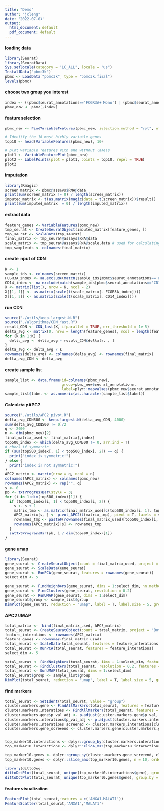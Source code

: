 ```yaml
---
title: "Demo"
author: "jcleng"
date: '2022-07-03'
output:
  html_document: default
  pdf_document: default
---
```


#### loading data

```r
library(Seurat)
library(SeuratData)
Sys.setlocale(category = "LC_ALL", locale = "us")
InstallData("pbmc3k")
pbmc <- LoadData("pbmc3k", type = "pbmc3k.final")
levels(pbmc)
```

#### choose two group you interest

```r
index <- ((pbmc$seurat_annotations=='FCGR3A+ Mono') | (pbmc$seurat_annotations=='CD14+ Mono'))
pbmc_new <- pbmc[,index]
```

#### feature selection

```r
pbmc_new <- FindVariableFeatures(pbmc_new, selection.method = "vst", nfeatures = 500)

# Identify the 10 most highly variable genes
top10 <- head(VariableFeatures(pbmc_new), 10)

# plot variable features with and without labels
plot1 <- VariableFeaturePlot(pbmc_new)
plot2 <- LabelPoints(plot = plot1, points = top10, repel = TRUE)
plot2
```

#### imputation

```r
library(Rmagic)
screen_matrix <- pbmc@assays$RNA@data
print(sum(screen_matrix != 0) / length(screen_matrix))
imputed_matrix <- t(as.matrix(magic(data = t(screen_matrix))$result))
print(sum(imputed_matrix != 0) / length(imputed_matrix))
```

#### extract data

```r
feature_genes <- VariableFeatures(pbmc_new)
tmp_seurat <- CreateSeuratObject(imputed_matrix[feature_genes, ])
tmp_seurat <- ScaleData(tmp_seurat)
final_matrix <- tmp_seurat@assays$RNA@data
scale_matrix <- tmp_seurat@assays$RNA@scale.data # used for calculating network
tmp_sampleids <- colnames(final_matrix)

```

#### create input of CDN

```r
K <- 1
sample_ids <- colnames(screen_matrix)
FCGR3A_index <- na.exclude(match(sample_ids[pbmc$seurat_annotations=='FCGR3A+ Mono'], sample_ids))
CD14_index <- na.exclude(match(sample_ids[pbmc$seurat_annotations=='CD14+ Mono'], sample_ids))
X <- matrix(list(), nrow = K, ncol = 2)
X[[1, 1]] <- as.matrix(scale(t(scale_matrix[, FCGR3A_index])))
X[[1, 2]] <- as.matrix(scale(t(scale_matrix[, CD14_index])))
```

#### run CDN

```r
source("./utils/keep.largest.N.R")
source("./algorithms/CDN_fast.R")
result_CDN <- CDN_fast(X, ifparallel = TRUE, err_threshold = 1e-5)
delta_avg <- matrix(0, nrow = length(feature_genes), ncol = length(feature_genes))
for (k in 1:K) {
  delta_avg <- delta_avg + result_CDN$delta[k, , ]
}
delta_avg <- delta_avg / K
rownames(delta_avg) <- colnames(delta_avg) <- rownames(final_matrix)
delta_avg_CDN <- delta_avg


```

#### create sample list

```r
sample_list <- data.frame(id=colnames(pbmc_new),
                          group=pbmc_new$seurat_annotations,
                          label=plyr::mapvalues(pbmc_new$seurat_annotations,from=levels(pbmc_new),to=c(0,1)))
sample_list$label <- as.numeric(as.character(sample_list$label))
```

#### Calculate pAPC2

```r
source("./utils/APC2_pivot.R")
delta_avg_CDN500 <- keep.largest.N(delta_avg_CDN, 4000)
sum(delta_avg_CDN500 != 0)/2 
q <- 2000
n <- dim(pbmc_new)[2]
final_matrix_used <- final_matrix[,index]
top500_index <- which(delta_avg_CDN500 != 0, arr.ind = T)
# check if symmetric
if (sum(top500_index[, 1] < top500_index[, 2]) == q) {
  print("index is symmetric!")
} else {
  print("index is not symmetric!")
}
APC2_matrix <- matrix(nrow = q, ncol = n)
colnames(APC2_matrix) <- colnames(pbmc_new)
rownames(APC2_matrix) <- rep("", q)
s <- 0
pb <- txtProgressBar(style = 3)
for (i in 1:dim(top500_index)[1]) {
  if (top500_index[i, 1] < top500_index[i, 2]) {
    s <- s + 1
    matrix_tmp <- as.matrix(final_matrix_used[c(top500_index[i, 1], top500_index[i, 2]), ])
    APC2_matrix[s, ] <- pivot_APC2(t(matrix_tmp), pivot = T, labels = sample_list$label)$APC2
    rownames_tmp <- paste0(rownames(final_matrix_used)[top500_index[i, 1]], "~", rownames(final_matrix_used)[top500_index[i, 2]])
    rownames(APC2_matrix)[s] <- rownames_tmp
  }
  setTxtProgressBar(pb, i / dim(top500_index)[1])
}

```

#### gene umap

```r
library(Seurat)
gene_seurat <- CreateSeuratObject(count = final_matrix_used, project = "genes with impute")
gene_seurat <- ScaleData(gene_seurat)
gene_seurat <- RunPCA(gene_seurat, features = rownames(gene_seurat))
select_dim <- 5

gene_seurat <- FindNeighbors(gene_seurat, dims = 1:select_dim, nn.method = "rann")
gene_seurat <- FindClusters(gene_seurat, resolution = 0.2)
gene_seurat <- RunUMAP(gene_seurat, dims = 1:select_dim)
gene_seurat$group <- sample_list$group
DimPlot(gene_seurat, reduction = "umap", label = T, label.size = 5, group.by = 'group') 
```

#### APC2 UMAP

```r

total_matrix <- rbind(final_matrix_used, APC2_matrix)
total_seurat <- CreateSeuratObject(count = total_matrix, project = "Both interactions and genes")
feature_interations <- rownames(APC2_matrix)
feature_genes <- rownames(final_matrix_used)
total_seurat <- ScaleData(total_seurat, features = feature_interations)
total_seurat <- RunPCA(total_seurat, features = feature_interations)
select_dim <- 5

total_seurat <- FindNeighbors(total_seurat, dims = 1:select_dim, features = feature_interations, nn.method = "rann") # PCA dims
total_seurat <- FindClusters(total_seurat, resolution = 0.2, features = feature_interations)
total_seurat <- RunUMAP(total_seurat, dims = 1:select_dim)
total_seurat$group <- sample_list$group
DimPlot(total_seurat, reduction = "umap", label = T, label.size = 5, group.by = "group")

```

#### find markers

```r
total_seurat <- SetIdent(total_seurat, value = "group")
cluster.markers.gene <- FindAllMarkers(total_seurat, features = feature_genes, test.use = "t", return.thresh = 1.1, only.pos = T, logfc.threshold = 0, min.pct = 0)
cluster.markers.interations <- FindAllMarkers(total_seurat, features = feature_interations, test.use = "t", return.thresh = 1.1, only.pos = T, logfc.threshold = 0, min.pct = 0)
cluster.markers.gene$p_val_adj <- p.adjust(cluster.markers.gene$p_val, method = "BH")
cluster.markers.interations$p_val_adj <- p.adjust(cluster.markers.interations$p_val, method = "BH")
cluster.markers.interations_screened <- cluster.markers.interations[cluster.markers.interations$p_val_adj <= 0.05 & cluster.markers.interations$avg_log2FC > .01, ]
cluster.markers.gene_screeend <- cluster.markers.gene[cluster.markers.gene$p_val_adj <= 0.05 & cluster.markers.gene$avg_log2FC > .01, ]


top_marker10.interactions <- dplyr::group_by(cluster.markers.interations_screened, cluster)
top_marker10.interactions <- dplyr::slice_max(top_marker10.interactions, n = 10, order_by = (avg_log2FC), with_ties = FALSE)

top_marker10.genes <- dplyr::group_by(cluster.markers.gene_screeend, cluster)
top_marker10.genes <- dplyr::slice_max(top_marker10.genes, n = 10, order_by = (avg_log2FC), with_ties = FALSE)

library(dittoSeq)
dittoDotPlot(total_seurat, unique(top_marker10.interactions$gene), group.by = "group", main = "Top 10 markers of each group")
dittoDotPlot(total_seurat, unique(top_marker10.genes$gene), group.by = "group", main = "Top 10 markers of each group")


```

#### feature visualization
```r
FeaturePlot(total_seurat,features = c('ANXA1~MALAT1'))
FeatureScatter(total_seurat,'ANXA1','MALAT1')
```

